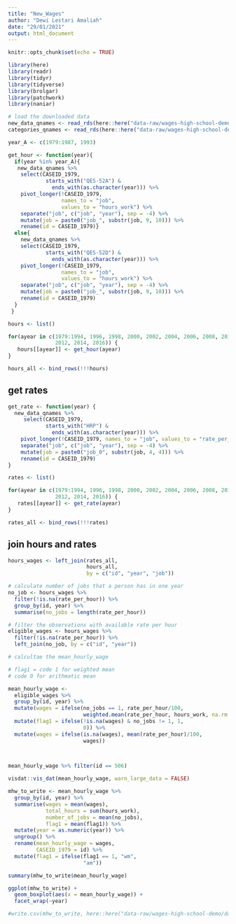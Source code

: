 ```yaml
---
title: "New_Wages"
author: "Dewi Lestari Amaliah"
date: "29/01/2021"
output: html_document
---
```


```r
knitr::opts_chunk$set(echo = TRUE)

library(here)
library(readr)
library(tidyr)
library(tidyverse)
library(brolgar)
library(patchwork)
library(naniar)
```


```r

# load the downloaded data 
new_data_qnames <- read_rds(here::here("data-raw/wages-high-school-demo/data-frames/wages-high-school-demo-new_data_qnames.rds"))
categories_qnames <- read_rds(here::here("data-raw/wages-high-school-demo/data-frames/wages-high-school-demo-categories_qnames.rds"))

```


```r

year_A <- c(1979:1987, 1993)

get_hour <- function(year){
  if(year %in% year_A){
   new_data_qnames %>%
    select(CASEID_1979,
            starts_with("QES-52A") &
              ends_with(as.character(year))) %>%
    pivot_longer(!CASEID_1979,
                 names_to = "job",
                 values_to = "hours_work") %>%
    separate("job", c("job", "year"), sep = -4) %>%
    mutate(job = paste0("job_", substr(job, 9, 10))) %>%
    rename(id = CASEID_1979)}
  else{
    new_data_qnames %>%
    select(CASEID_1979,
            starts_with("QES-52D") &
              ends_with(as.character(year))) %>%
    pivot_longer(!CASEID_1979,
                 names_to = "job",
                 values_to = "hours_work") %>%
    separate("job", c("job", "year"), sep = -4) %>%
    mutate(job = paste0("job_", substr(job, 9, 10))) %>%
    rename(id = CASEID_1979)
  }
 }
```


```r


hours <- list()

for(ayear in c(1979:1994, 1996, 1998, 2000, 2002, 2004, 2006, 2008, 2010, 
               2012, 2014, 2016)) {
   hours[[ayear]] <- get_hour(ayear)
}

hours_all <- bind_rows(!!!hours)

```


## get rates

```r
get_rate <- function(year) {
  new_data_qnames %>%
     select(CASEID_1979,
            starts_with("HRP") &
              ends_with(as.character(year))) %>%
    pivot_longer(!CASEID_1979, names_to = "job", values_to = "rate_per_hour") %>%
    separate("job", c("job", "year"), sep = -4) %>%
    mutate(job = paste0("job_0", substr(job, 4, 4))) %>%
    rename(id = CASEID_1979)
}
```

```r
rates <- list()

for(ayear in c(1979:1994, 1996, 1998, 2000, 2002, 2004, 2006, 2008, 2010, 
               2012, 2014, 2016)) {
   rates[[ayear]] <- get_rate(ayear)
}

rates_all <- bind_rows(!!!rates)
```

## join hours and rates

```r

hours_wages <- left_join(rates_all, 
                         hours_all, 
                         by = c("id", "year", "job"))
```


```r

# calculate number of jobs that a person has in one year
no_job <- hours_wages %>%
  filter(!is.na(rate_per_hour)) %>%
  group_by(id, year) %>%
  summarise(no_jobs = length(rate_per_hour))

# filter the observations with available rate per hour
eligible_wages <- hours_wages %>%
  filter(!is.na(rate_per_hour)) %>%
  left_join(no_job, by = c("id", "year")) 

# calcultae the mean_hourly_wage

# flag1 = code 1 for weighted mean
# code 0 for arithmatic mean

mean_hourly_wage <- 
  eligible_wages %>%
  group_by(id, year) %>%
  mutate(wages = ifelse(no_jobs == 1, rate_per_hour/100,
                        weighted.mean(rate_per_hour, hours_work, na.rm = TRUE)/100)) %>%
  mutate(flag1 = ifelse(!is.na(wages) & no_jobs != 1, 1,
                        0)) %>%
  mutate(wages = ifelse(is.na(wages), mean(rate_per_hour)/100,
                        wages))
  


mean_hourly_wage %>% filter(id == 506)

```
```r
visdat::vis_dat(mean_hourly_wage, warn_large_data = FALSE)
```
```r
mhw_to_write <- mean_hourly_wage %>%
  group_by(id, year) %>%
  summarise(wages = mean(wages),
            total_hours = sum(hours_work),
            number_of_jobs = mean(no_jobs),
            flag1 = mean(flag1)) %>%
  mutate(year = as.numeric(year)) %>%
  ungroup() %>%
  rename(mean_hourly_wage = wages,
         CASEID_1979 = id) %>%
  mutate(flag1 = ifelse(flag1 == 1, "wm",
                        "am"))
```


```r
summary(mhw_to_write$mean_hourly_wage)
```

```r
ggplot(mhw_to_write) +
  geom_boxplot(aes(x = mean_hourly_wage)) +
  facet_wrap(~year)
```
```r
#write.csv(mhw_to_write, here::here("data-raw/wages-high-school-demo/data-frames/tidy_employment_weighted.csv"))
```

